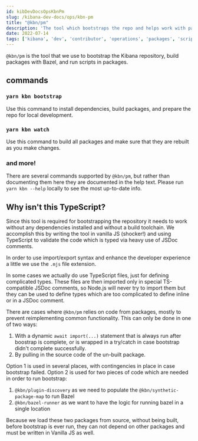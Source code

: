 ---
id: kibDevDocsOpsKbnPm
slug: /kibana-dev-docs/ops/kbn-pm
title: "@kbn/pm"
description: 'The tool which bootstraps the repo and helps work with packages'
date: 2022-07-14
tags: ['kibana', 'dev', 'contributor', 'operations', 'packages', 'scripts']
---

`@kbn/pm` is the tool that we use to bootstrap the Kibana repository, build packages with Bazel, and run scripts in packages.

## commands

### `yarn kbn bootstrap`

Use this command to install dependencies, build packages, and prepare the repo for local development.

### `yarn kbn watch`

Use this command to build all packages and make sure that they are rebuilt as you make changes.

### and more!

There are several commands supported by `@kbn/pm`, but rather than documenting them here they are documented in the help text. Please run `yarn kbn --help` locally to see the most up-to-date info.

## Why isn't this TypeScript?

Since this tool is required for bootstrapping the repository it needs to work without any dependencies installed and without a build toolchain. We accomplish this by writing the tool in vanilla JS (shocker!) and using TypeScript to validate the code which is typed via heavy use of JSDoc comments.

In order to use import/export syntax and enhance the developer experience a little we use the `.mjs` file extension.

In some cases we actually do use TypeScript files, just for defining complicated types. These files are then imported only in special TS-compatible JSDoc comments, so Node.js will never try to import them but they can be used to define types which are too complicated to define inline or in a JSDoc comment.

There are cases where `@kbn/pm` relies on code from packages, mostly to prevent reimplementing common functionality. This can only be done in one of two ways:

 1. With a dynamic `await import(...)` statement that is always run after boostrap is complete, or is wrapped in a try/catch in case bootstrap didn't complete successfully.
 2. By pulling in the source code of the un-built package.

Option 1 is used in several places, with contingencies in place in case bootstrap failed. Option 2 is used for two pieces of code which are needed in order to run bootstrap:

 1. `@kbn/plugin-discovery` as we need to populate the `@kbn/synthetic-package-map` to run Bazel
 2. `@kbn/bazel-runner` as we want to have the logic for running bazel in a single location

Because we load these two packages from source, without being built, before bootstrap is ever run, they can not depend on other packages and must be written in Vanilla JS as well.
